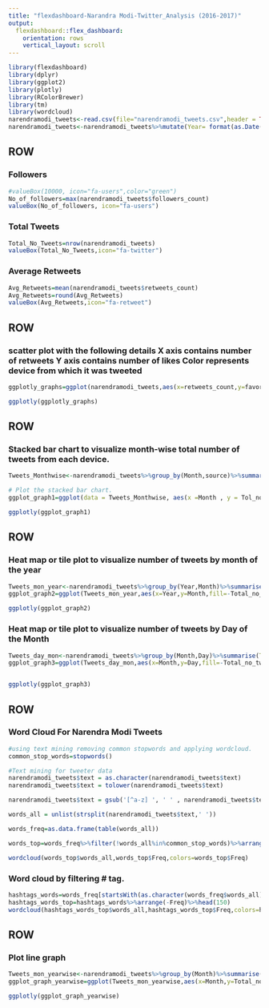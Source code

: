 ---
title: "flexdashboard-Narandra Modi-Twitter_Analysis (2016-2017)"
output: 
  flexdashboard::flex_dashboard:
    orientation: rows
    vertical_layout: scroll
---

```{r setup, include=FALSE}
library(flexdashboard)
library(dplyr)
library(ggplot2)
library(plotly)
library(RColorBrewer)
library(tm)
library(wordcloud)
narendramodi_tweets<-read.csv(file="narendramodi_tweets.csv",header = TRUE)
narendramodi_tweets<-narendramodi_tweets%>%mutate(Year= format(as.Date(narendramodi_tweets$created_at,'%Y-%m-%d'),'%Y'),Month= format(as.Date(narendramodi_tweets$created_at,'%Y-%m-%d'),'%m'),Day= format(as.Date(narendramodi_tweets$created_at,'%Y-%m-%d'),'%d'))
```

ROW
-----------------------------------------------------------------------
### Followers
```{r}
#valueBox(10000, icon="fa-users",color="green")
No_of_followers=max(narendramodi_tweets$followers_count)
valueBox(No_of_followers, icon="fa-users")

```

### Total Tweets
```{r}
Total_No_Tweets=nrow(narendramodi_tweets)
valueBox(Total_No_Tweets,icon="fa-twitter")
```

### Average Retweets
```{r}
Avg_Retweets=mean(narendramodi_tweets$retweets_count)
Avg_Retweets=round(Avg_Retweets)
valueBox(Avg_Retweets,icon="fa-retweet")
```

ROW 
-----------------------------------------------------------------------

### scatter plot with the following details X axis contains number of retweets Y axis contains number of likes Color represents device from which it was tweeted
```{r}
ggplotly_graphs=ggplot(narendramodi_tweets,aes(x=retweets_count,y=favorite_count,color=source))+geom_point()+geom_smooth()+xlab('Number of Retweets')+ylab('Number of Likes')

ggplotly(ggplotly_graphs)
```

ROW
-----------------------------------------------------------------------

### Stacked bar chart to visualize month-wise total number of tweets from each device.
```{r }
Tweets_Monthwise<-narendramodi_tweets%>%group_by(Month,source)%>%summarise(Tol_no_twets_each_dev=n())

# Plot the stacked bar chart.
ggplot_graph1=ggplot(data = Tweets_Monthwise, aes(x =Month , y = Tol_no_twets_each_dev, fill = source)) + geom_bar(stat='identity')

ggplotly(ggplot_graph1)
```

ROW 
-----------------------------------------------------------------------
###  Heat map or tile plot to visualize number of tweets by month of the year
```{r}
Tweets_mon_year<-narendramodi_tweets%>%group_by(Year,Month)%>%summarise(Total_no_tweets=n())
ggplot_graph2=ggplot(Tweets_mon_year,aes(x=Year,y=Month,fill=-Total_no_tweets))+geom_tile()

ggplotly(ggplot_graph2)

```

###  Heat map or tile plot to visualize number of tweets by Day of the Month
```{r}
Tweets_day_mon<-narendramodi_tweets%>%group_by(Month,Day)%>%summarise(Total_no_tweetss=n())
ggplot_graph3=ggplot(Tweets_day_mon,aes(x=Month,y=Day,fill=-Total_no_tweetss))+geom_tile()


ggplotly(ggplot_graph3)
```

ROW 
-----------------------------------------------------------------------

### Word Cloud For Narendra Modi Tweets

```{r}

#using text mining removing common stopwords and applying wordcloud.
common_stop_words=stopwords()

#Text mining for tweeter data
narendramodi_tweets$text = as.character(narendramodi_tweets$text)
narendramodi_tweets$text = tolower(narendramodi_tweets$text)

narendramodi_tweets$text = gsub('[^a-z] ', ' ' , narendramodi_tweets$text)

words_all = unlist(strsplit(narendramodi_tweets$text,' '))

words_freq=as.data.frame(table(words_all))

words_top=words_freq%>%filter(!words_all%in%common_stop_words)%>%arrange(-Freq)%>%head(150)

wordcloud(words_top$words_all,words_top$Freq,colors=words_top$Freq)

```

### Word cloud by filtering # tag.

```{r}
hashtags_words=words_freq[startsWith(as.character(words_freq$words_all),'#'),]
hashtags_words_top=hashtags_words%>%arrange(-Freq)%>%head(150)
wordcloud(hashtags_words_top$words_all,hashtags_words_top$Freq,colors=hashtags_words_top$Freq)
```

ROW
-----------------------------------------------------------------------

### Plot line graph 

```{r}
Tweets_mon_yearwise<-narendramodi_tweets%>%group_by(Month)%>%summarise(Total_no_tweets=n())
ggplot_graph_yearwise=ggplot(Tweets_mon_yearwise,aes(x=Month,y=Total_no_tweets))+geom_line(group=1)

ggplotly(ggplot_graph_yearwise)
```
